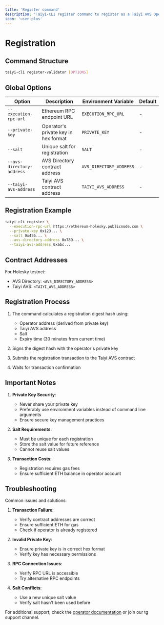 ```yaml
---
title: 'Register command'
description: 'Taiyi-CLI register command to register as a Taiyi AVS Operator in the AVS Directory'
icon: 'user-plus'
---
```


# Registration

## Command Structure

```bash
taiyi-cli register-validator [OPTIONS]
```

## Global Options

| Option | Description | Environment Variable | Default |
|--------|-------------|---------------------|---------|
| `--execution-rpc-url` | Ethereum RPC endpoint URL | `EXECUTION_RPC_URL` | - |
| `--private-key` | Operator's private key in hex format | `PRIVATE_KEY` | - |
| `--salt` | Unique salt for registration | `SALT` | - |
| `--avs-directory-address` | AVS Directory contract address | `AVS_DIRECTORY_ADDRESS` | - |
| `--taiyi-avs-address` | Taiyi AVS contract address | `TAIYI_AVS_ADDRESS` | - |

## Registration Example

```bash
taiyi-cli register \
  --execution-rpc-url https://ethereum-holesky.publicnode.com \
  --private-key 0x123... \
  --salt 0x456... \
  --avs-directory-address 0x789... \
  --taiyi-avs-address 0xabc...
```

## Contract Addresses

For Holesky testnet:
- AVS Directory: `<AVS_DIRECTORY_ADDRESS>`
- Taiyi AVS: `<TAIYI_AVS_ADDRESS>`

## Registration Process

1. The command calculates a registration digest hash using:
   - Operator address (derived from private key)
   - Taiyi AVS address
   - Salt
   - Expiry time (30 minutes from current time)

2. Signs the digest hash with the operator's private key

3. Submits the registration transaction to the Taiyi AVS contract

4. Waits for transaction confirmation

## Important Notes

1. **Private Key Security**: 
   - Never share your private key
   - Preferably use environment variables instead of command line arguments
   - Ensure secure key management practices

2. **Salt Requirements**:
   - Must be unique for each registration
   - Store the salt value for future reference
   - Cannot reuse salt values

3. **Transaction Costs**:
   - Registration requires gas fees
   - Ensure sufficient ETH balance in operator account

## Troubleshooting

Common issues and solutions:

1. **Transaction Failure**: 
   - Verify contract addresses are correct
   - Ensure sufficient ETH for gas
   - Check if operator is already registered

2. **Invalid Private Key**:
   - Ensure private key is in correct hex format
   - Verify key has necessary permissions

3. **RPC Connection Issues**:
   - Verify RPC URL is accessible
   - Try alternative RPC endpoints

4. **Salt Conflicts**:
   - Use a new unique salt value
   - Verify salt hasn't been used before

For additional support, check the [operator documentation](/node_operator_setup_guide/holesky/operator) or join our tg support channel.
